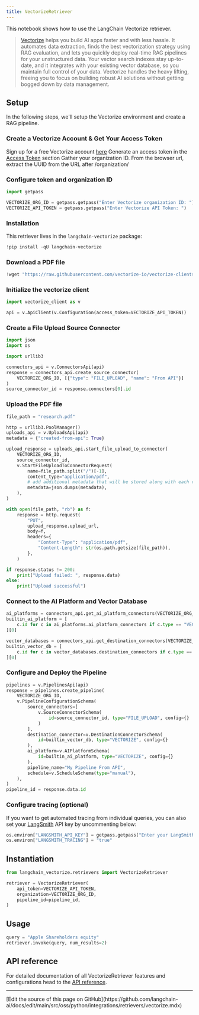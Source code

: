 ```yaml
---
title: VectorizeRetriever
---
```


This notebook shows how to use the LangChain Vectorize retriever.

> [Vectorize](https://vectorize.io/) helps you build AI apps faster and with less hassle.
> It automates data extraction, finds the best vectorization strategy using RAG evaluation,
> and lets you quickly deploy real-time RAG pipelines for your unstructured data.
> Your vector search indexes stay up-to-date, and it integrates with your existing vector database,
> so you maintain full control of your data.
> Vectorize handles the heavy lifting, freeing you to focus on building robust AI solutions without getting bogged down by data management.

## Setup

In the following steps, we'll setup the Vectorize environment and create a RAG pipeline.

### Create a Vectorize Account & Get Your Access Token

Sign up for a free Vectorize account [here](https://platform.vectorize.io/)
Generate an access token in the [Access Token](https://docs.vectorize.io/rag-pipelines/retrieval-endpoint#access-tokens) section
Gather your organization ID. From the browser url, extract the UUID from the URL after /organization/

### Configure token and organization ID

```python
import getpass

VECTORIZE_ORG_ID = getpass.getpass("Enter Vectorize organization ID: ")
VECTORIZE_API_TOKEN = getpass.getpass("Enter Vectorize API Token: ")
```

### Installation

This retriever lives in the `langchain-vectorize` package:

```python
!pip install -qU langchain-vectorize
```

### Download a PDF file

```python
!wget "https://raw.githubusercontent.com/vectorize-io/vectorize-clients/refs/tags/python-0.1.3/tests/python/tests/research.pdf"
```

### Initialize the vectorize client

```python
import vectorize_client as v

api = v.ApiClient(v.Configuration(access_token=VECTORIZE_API_TOKEN))
```

### Create a File Upload Source Connector

```python
import json
import os

import urllib3

connectors_api = v.ConnectorsApi(api)
response = connectors_api.create_source_connector(
    VECTORIZE_ORG_ID, [{"type": "FILE_UPLOAD", "name": "From API"}]
)
source_connector_id = response.connectors[0].id
```

### Upload the PDF file

```python
file_path = "research.pdf"

http = urllib3.PoolManager()
uploads_api = v.UploadsApi(api)
metadata = {"created-from-api": True}

upload_response = uploads_api.start_file_upload_to_connector(
    VECTORIZE_ORG_ID,
    source_connector_id,
    v.StartFileUploadToConnectorRequest(
        name=file_path.split("/")[-1],
        content_type="application/pdf",
        # add additional metadata that will be stored along with each chunk in the vector database
        metadata=json.dumps(metadata),
    ),
)

with open(file_path, "rb") as f:
    response = http.request(
        "PUT",
        upload_response.upload_url,
        body=f,
        headers={
            "Content-Type": "application/pdf",
            "Content-Length": str(os.path.getsize(file_path)),
        },
    )

if response.status != 200:
    print("Upload failed: ", response.data)
else:
    print("Upload successful")
```

### Connect to the AI Platform and Vector Database

```python
ai_platforms = connectors_api.get_ai_platform_connectors(VECTORIZE_ORG_ID)
builtin_ai_platform = [
    c.id for c in ai_platforms.ai_platform_connectors if c.type == "VECTORIZE"
][0]

vector_databases = connectors_api.get_destination_connectors(VECTORIZE_ORG_ID)
builtin_vector_db = [
    c.id for c in vector_databases.destination_connectors if c.type == "VECTORIZE"
][0]
```

### Configure and Deploy the Pipeline

```python
pipelines = v.PipelinesApi(api)
response = pipelines.create_pipeline(
    VECTORIZE_ORG_ID,
    v.PipelineConfigurationSchema(
        source_connectors=[
            v.SourceConnectorSchema(
                id=source_connector_id, type="FILE_UPLOAD", config={}
            )
        ],
        destination_connector=v.DestinationConnectorSchema(
            id=builtin_vector_db, type="VECTORIZE", config={}
        ),
        ai_platform=v.AIPlatformSchema(
            id=builtin_ai_platform, type="VECTORIZE", config={}
        ),
        pipeline_name="My Pipeline From API",
        schedule=v.ScheduleSchema(type="manual"),
    ),
)
pipeline_id = response.data.id
```

### Configure tracing (optional)

If you want to get automated tracing from individual queries, you can also set your [LangSmith](https://docs.smith.langchain.com/) API key by uncommenting below:

```python
os.environ["LANGSMITH_API_KEY"] = getpass.getpass("Enter your LangSmith API key: ")
os.environ["LANGSMITH_TRACING"] = "true"
```

## Instantiation

```python
from langchain_vectorize.retrievers import VectorizeRetriever

retriever = VectorizeRetriever(
    api_token=VECTORIZE_API_TOKEN,
    organization=VECTORIZE_ORG_ID,
    pipeline_id=pipeline_id,
)
```

## Usage

```python
query = "Apple Shareholders equity"
retriever.invoke(query, num_results=2)
```

## API reference

For detailed documentation of all VectorizeRetriever features and configurations head to the [API reference](https://python.langchain.com/api_reference/vectorize/langchain_vectorize.retrievers.VectorizeRetriever.html).

---

<Callout icon="pen-to-square" iconType="regular">
  [Edit the source of this page on GitHub](https://github.com/langchain-ai/docs/edit/main/src/oss/python/integrations/retrievers/vectorize.mdx)
</Callout>
